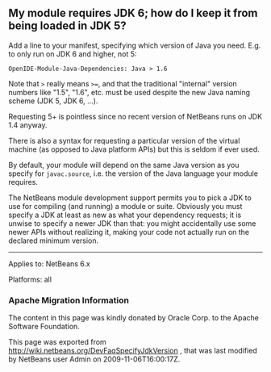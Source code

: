 <!--

    Licensed to the Apache Software Foundation (ASF) under one
    or more contributor license agreements.  See the NOTICE file
    distributed with this work for additional information
    regarding copyright ownership.  The ASF licenses this file
    to you under the Apache License, Version 2.0 (the
    "License"); you may not use this file except in compliance
    with the License.  You may obtain a copy of the License at

      http://www.apache.org/licenses/LICENSE-2.0

    Unless required by applicable law or agreed to in writing,
    software distributed under the License is distributed on an
    "AS IS" BASIS, WITHOUT WARRANTIES OR CONDITIONS OF ANY
    KIND, either express or implied.  See the License for the
    specific language governing permissions and limitations
    under the License.

-->

==My module requires JDK 6; how do I keep it from being loaded in JDK 5?==

Add a line to your manifest, specifying which version of Java you need. E.g. to only run on JDK 6 and higher, not 5:

<pre>
OpenIDE-Module-Java-Dependencies: Java > 1.6
</pre>

Note that <tt>></tt> really means <tt>>=</tt>, and that the traditional "internal" version numbers like "1.5", "1.6", etc. must be used despite the new Java naming scheme (JDK 5, JDK 6, ...).

Requesting 5+ is pointless since no recent version of NetBeans runs on JDK 1.4 anyway.

There is also a syntax for requesting a particular version of the virtual machine
(as opposed to Java platform APIs) but this is seldom if ever used.

By default, your module will depend on the same Java version as you specify for <tt>javac.source</tt>,
i.e. the version of the Java language your module requires.

The NetBeans module development support permits you to pick a JDK to use for compiling
(and running) a module or suite.
Obviously you must specify a JDK at least as new as what your dependency requests;
it is unwise to specify a newer JDK than that:
you might accidentally use some newer APIs without realizing it,
making your code not actually run on the declared minimum version.

----------
Applies to: NetBeans 6.x

Platforms: all

===Apache Migration Information===

The content in this page was kindly donated by Oracle Corp. to the
Apache Software Foundation.

This page was exported from http://wiki.netbeans.org/DevFaqSpecifyJdkVersion , 
that was last modified by NetBeans user Admin 
on 2009-11-06T16:00:17Z.

